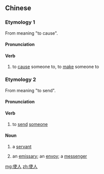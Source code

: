 ==Chinese==
{{zh-forms}}

===Etymology 1===
From {{zh-l|使}} meaning "to cause".

====Pronunciation====
{{zh-pron
|m=shǐrén
|c=si2 jan4
|h=pfs=sṳ́-ngìn
|cat=n,v
}}

====Verb====
{{zh-verb}}

# to [[cause]] someone to, to [[make]] someone to

===Etymology 2===
From {{zh-l|使}} meaning "to send".

====Pronunciation====
{{zh-pron
|m=使rén<!--third tone in southern areas, fourth tone in northern areas-->
|c=si3 jan4
|h=pfs=sṳ́-ngìn
|cat=n,v
}}

====Verb====
{{zh-verb}}

# {{lb|zh|literary}} to [[send]] [[someone]]

====Noun====
{{zh-noun}}

# {{lb|zh|literary}} a [[servant]]
# {{lb|zh|literary}} an [[emissary]]; an [[envoy]]; a [[messenger]]

[[mg:使人]]
[[zh:使人]]